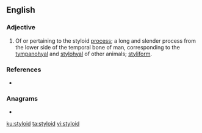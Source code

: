 ==English==

===Adjective===
{{en-adj|-}}

# {{lb|en|anatomy}} Of or pertaining to the styloid [[process]]; a long and slender process from the lower side of the temporal bone of man, corresponding to the [[tympanohyal]] and [[stylohyal]] of other animals; [[styliform]].

===References===
* {{R:Webster 1913}}

===Anagrams===
* {{l|en|ditosyl}}

[[ku:styloid]]
[[ta:styloid]]
[[vi:styloid]]